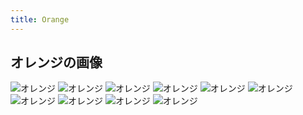 ```yaml
---
title: Orange
---
```


## オレンジの画像

![オレンジ](https://media.istockphoto.com/photos/orange-picture-id185284489)
![オレンジ](https://media.istockphoto.com/photos/orange-picture-id185284489)
![オレンジ](https://media.istockphoto.com/photos/orange-picture-id185284489)
![オレンジ](https://media.istockphoto.com/photos/orange-picture-id185284489)
![オレンジ](https://media.istockphoto.com/photos/orange-picture-id185284489)
![オレンジ](https://media.istockphoto.com/photos/orange-picture-id185284489)
![オレンジ](https://media.istockphoto.com/photos/orange-picture-id185284489)
![オレンジ](https://media.istockphoto.com/photos/orange-picture-id185284489)
![オレンジ](https://media.istockphoto.com/photos/orange-picture-id185284489)
![オレンジ](https://media.istockphoto.com/photos/orange-picture-id185284489)
